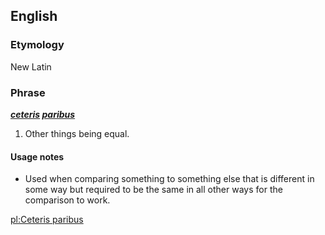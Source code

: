 ==English==
===Etymology===
New Latin

===Phrase===
'''''[[ceteris]] [[paribus]]'''''<!--five apostrophes make this text bold and italicised-->

#Other things being equal.

====Usage notes====
*Used when comparing something to something else that is different in some way but required to be the same in all other ways for the comparison to work.

[[pl:Ceteris paribus]]